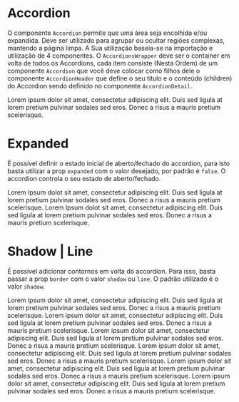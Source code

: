 
<Meta title='Data Display/Accordion' component={Accordion} />

# Accordion

O componente `Accordion` permite que uma área seja encolhida e/ou expandida. Deve ser utilizado para agrupar ou ocultar regiões complexas, mantendo a página limpa. A Sua utilização baseia-se na importação e utilização de 4 componentes. O `AccordionsWrapper` deve ser o container em volta de todos os Accordions, cada item consiste (Nesta Ordem) de um componente `Accordion` que você deve colocar como filhos dele o componente `AccordionHeader` que define o seu título e o conteúdo (children) do Accordion sendo definido no componente `AccordionDetail`.

<Canvas>
  <Story
    name='Base'
    parameters={{
      design: {
        type: 'figma',
        url: 'https://www.figma.com/file/O3bKxIcsj2rc1FNIRclJyT/Saturn-System?node-id=560%3A0'
      }
    }}
  >
    <ThemeProvider>
      <AccordionsWrapper>
        <Accordion>
          <AccordionHeader title='Lorem Ipsum' />
          <AccordionDetail>
            <Typography>
              Lorem ipsum dolor sit amet, consectetur adipiscing elit. Duis sed ligula at lorem pretium pulvinar sodales
              sed eros. Donec a risus a mauris pretium scelerisque.
            </Typography>
          </AccordionDetail>
        </Accordion>
      </AccordionsWrapper>
    </ThemeProvider>
  </Story>
</Canvas>

# Expanded

É possível definir o estado inicial de aberto/fechado do accordion, para isto basta utilizar a prop `expanded` com o valor desejado, por padrão é `false`. O accordion controla o seu estado de aberto/fechado.

<Canvas>
  <Story
    name='Expanded'
    parameters={{
      design: {
        type: 'figma',
        url: 'https://www.figma.com/file/O3bKxIcsj2rc1FNIRclJyT/Saturn-System?node-id=560%3A0'
      }
    }}
  >
    <ThemeProvider>
      <AccordionsWrapper>
        <Accordion>
          <AccordionHeader title='Lorem Ipsum' />
          <AccordionDetail>
            <Typography>
              Lorem Ipsum dolot sit amet, consectetur adipiscing elit. Duis sed ligula at lorem pretium pulvinar sodales
              sed eros. Donec a risus a mauris pretium scelerisque.
            </Typography>
          </AccordionDetail>
        </Accordion>
        <Accordion expanded={true}>
          <AccordionHeader title='Lorem Ipsum' />
          <AccordionDetail>
            <Typography>
              Lorem Ipsum dolot sit amet, consectetur adipiscing elit. Duis sed ligula at lorem pretium pulvinar sodales
              sed eros. Donec a risus a mauris pretium scelerisque.
            </Typography>
          </AccordionDetail>
        </Accordion>
      </AccordionsWrapper>
    </ThemeProvider>
  </Story>
</Canvas>

# Shadow | Line

É possível adicionar contornos em volta do accordion. Para isso, basta passar a prop `border` com o valor `shadow` ou `line`. O padrão utilizado é o valor `shadow`.

<Canvas>
  <Story
    name='Shadow | Line'
    parameters={{
      design: {
        type: 'figma',
        url: 'https://www.figma.com/file/O3bKxIcsj2rc1FNIRclJyT/Saturn-System?node-id=560%3A0'
      }
    }}
  >
    <ThemeProvider>
      <AccordionsWrapper>
        <Accordion>
          <AccordionHeader title='Lorem Ipsum' />
          <AccordionDetail>
            <Typography>
              Lorem ipsum dolor sit amet, consectetur adipiscing elit. Duis sed ligula at lorem pretium pulvinar sodales
              sed eros. Donec a risus a mauris pretium scelerisque.
            </Typography>
          </AccordionDetail>
        </Accordion>
        <Accordion>
          <AccordionHeader title='Lorem Ipsum' />
          <AccordionDetail>
            <Typography>
              Lorem ipsum dolor sit amet, consectetur adipiscing elit. Duis sed ligula at lorem pretium pulvinar sodales
              sed eros. Donec a risus a mauris pretium scelerisque.
            </Typography>
          </AccordionDetail>
        </Accordion>
        <Accordion>
          <AccordionHeader title='Lorem Ipsum' />
          <AccordionDetail>
            <Typography>
              Lorem ipsum dolor sit amet, consectetur adipiscing elit. Duis sed ligula at lorem pretium pulvinar sodales
              sed eros. Donec a risus a mauris pretium scelerisque.
            </Typography>
          </AccordionDetail>
        </Accordion>
      </AccordionsWrapper>
      <AccordionsWrapper border='line'>
        <Accordion>
          <AccordionHeader title='Lorem Ipsum' />
          <AccordionDetail>
            <Typography>
              Lorem ipsum dolor sit amet, consectetur adipiscing elit. Duis sed ligula at lorem pretium pulvinar sodales
              sed eros. Donec a risus a mauris pretium scelerisque.
            </Typography>
          </AccordionDetail>
        </Accordion>
        <Accordion>
          <AccordionHeader title='Lorem Ipsum' />
          <AccordionDetail>
            <Typography>
              Lorem ipsum dolor sit amet, consectetur adipiscing elit. Duis sed ligula at lorem pretium pulvinar sodales
              sed eros. Donec a risus a mauris pretium scelerisque.
            </Typography>
          </AccordionDetail>
        </Accordion>
        <Accordion>
          <AccordionHeader title='Lorem Ipsum' />
          <AccordionDetail>
            <Typography>
              Lorem ipsum dolor sit amet, consectetur adipiscing elit. Duis sed ligula at lorem pretium pulvinar sodales
              sed eros. Donec a risus a mauris pretium scelerisque.
            </Typography>
          </AccordionDetail>
        </Accordion>
      </AccordionsWrapper>
    </ThemeProvider>
  </Story>
</Canvas>

<ArgsTable of={Accordion} />
